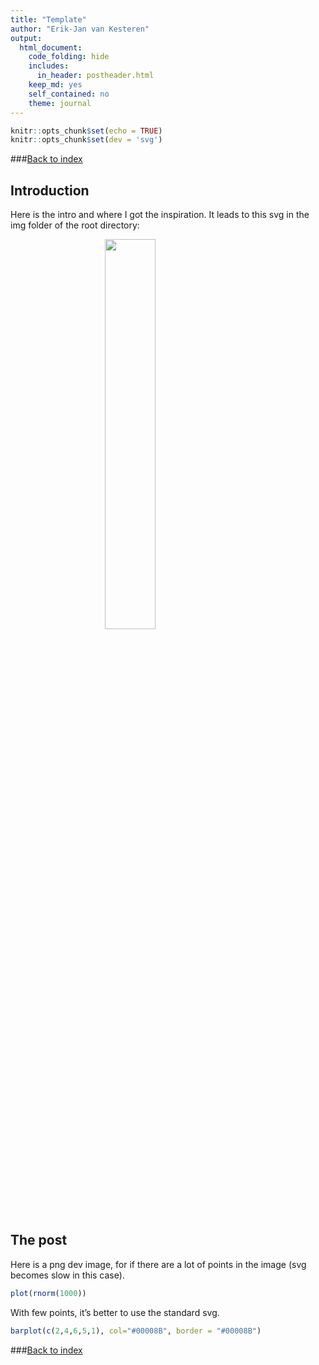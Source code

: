 ```yaml
---
title: "Template"
author: "Erik-Jan van Kesteren"
output:
  html_document:
    code_folding: hide
    includes:
      in_header: postheader.html
    keep_md: yes
    self_contained: no
    theme: journal
---
```


```r
knitr::opts_chunk$set(echo = TRUE)
knitr::opts_chunk$set(dev = 'svg')
```

###[Back to index](../index.html)



## Introduction
Here is the intro and where I got the inspiration. It leads to this svg in the img folder of the root directory:

<img src="template_files/Isometric-blim.svg" width="40%" style="display:block; margin-left:auto; margin-right:auto"></img>

## The post
Here is a png dev image, for if there are a lot of points in the image (svg becomes slow in this case).
```r

plot(rnorm(1000))

```

With few points, it's better to use the standard svg.
```r

barplot(c(2,4,6,5,1), col="#00008B", border = "#00008B")

```

###[Back to index](../index.html)
